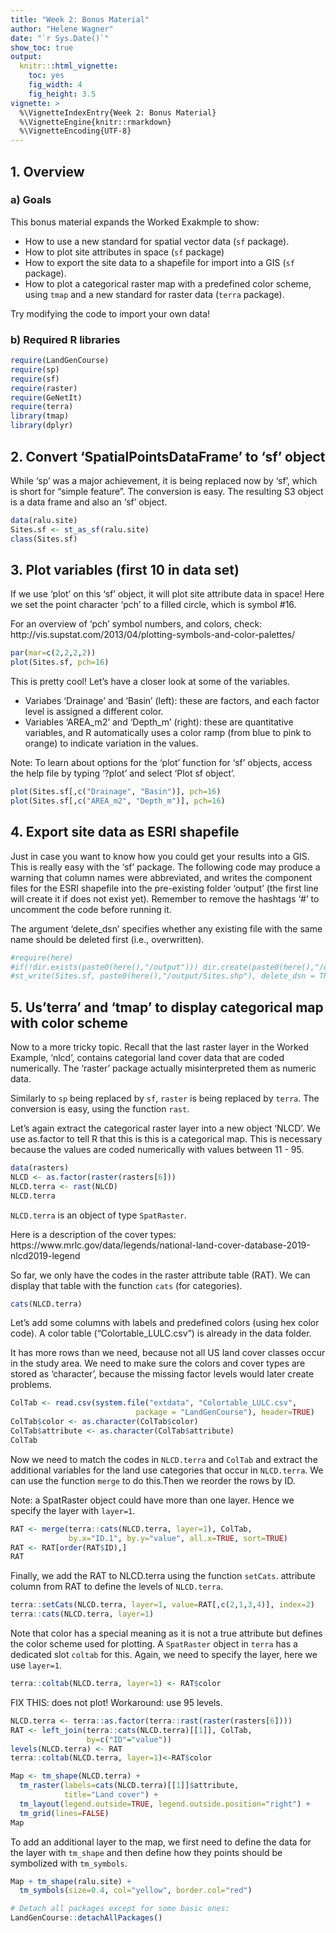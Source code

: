 ```yaml
---
title: "Week 2: Bonus Material"
author: "Helene Wagner"
date: "`r Sys.Date()`"
show_toc: true
output:
  knitr:::html_vignette:
    toc: yes
    fig_width: 4 
    fig_height: 3.5
vignette: >
  %\VignetteIndexEntry{Week 2: Bonus Material}
  %\VignetteEngine{knitr::rmarkdown}
  %\VignetteEncoding{UTF-8}
---
```

## 1. Overview

### a) Goals 

This bonus material expands the Worked Exakmple to show:

- How to use a new standard for spatial vector data (`sf` package).
- How to plot site attributes in space (`sf` package)
- How to export the site data to a shapefile for import into a GIS (`sf` package).
- How to plot a categorical raster map with a predefined color scheme, using `tmap` and a new standard for raster data (`terra` package).

Try modifying the code to import your own data!

### b) Required R libraries

```r
require(LandGenCourse)
require(sp)
require(sf)
require(raster)
require(GeNetIt)
require(terra)
library(tmap)
library(dplyr)
```

## 2. Convert 'SpatialPointsDataFrame' to 'sf' object 

While 'sp' was a major achievement, it is being replaced now by 'sf', which is short for "simple feature". The conversion is easy. The resulting S3 object is a data frame and also an 'sf' object.

```r
data(ralu.site)
Sites.sf <- st_as_sf(ralu.site)
class(Sites.sf)
```

## 3. Plot variables (first 10 in data set)

If we use 'plot' on this 'sf' object, it will plot site attribute data in space! Here we set the point character 'pch' to a filled circle, which is symbol #16. 

For an overview of 'pch' symbol numbers, and colors, check: http://vis.supstat.com/2013/04/plotting-symbols-and-color-palettes/

```r
par(mar=c(2,2,2,2))
plot(Sites.sf, pch=16)
```

This is pretty cool! Let's have a closer look at some of the variables. 

- Variabes 'Drainage' and 'Basin' (left): these are factors, and each factor level is assigned a different color.
- Variables 'AREA_m2' and 'Depth_m' (right): these are quantitative variables, and R automatically uses a color ramp (from blue to pink to orange) to indicate variation in the values.

Note: To learn about options for the 'plot' function for 'sf' objects, access the help file by typing '?plot' and select 'Plot sf object'.

```r
plot(Sites.sf[,c("Drainage", "Basin")], pch=16)
plot(Sites.sf[,c("AREA_m2", "Depth_m")], pch=16)
```

## 4. Export site data as ESRI shapefile

Just in case you want to know how you could get your results into a GIS. This is really easy with the 'sf' package. The following code may produce a warning that column names were abbreviated, and writes the component files for the ESRI shapefile into the pre-existing folder 'output' (the first line will create it if does not exist yet). Remember to remove the hashtags '#' to uncomment the code before running it.

The argument 'delete_dsn' specifies whether any existing file with the same name should be deleted first (i.e., overwritten). 

```r
#require(here)
#if(!dir.exists(paste0(here(),"/output"))) dir.create(paste0(here(),"/output"))
#st_write(Sites.sf, paste0(here(),"/output/Sites.shp"), delete_dsn = TRUE)
```

## 5. Us'terra'  and 'tmap' to display categorical map with color scheme

Now to a more tricky topic. Recall that the last raster layer in the Worked Example, 'nlcd', contains categorial land cover data that are coded numerically. The 'raster' package actually misinterpreted them as numeric data. 

Similarly to `sp` being replaced by `sf`, `raster` is being replaced by `terra`. The conversion is easy, using the function `rast`. 

Let's again extract the categorical raster layer into a new object 'NLCD'. We use as.factor to tell R that this is this is a categorical map. This is necessary because the values are coded numerically with values between 11 - 95. 

```r
data(rasters)
NLCD <- as.factor(raster(rasters[6]))
NLCD.terra <- rast(NLCD)
NLCD.terra
```
`NLCD.terra` is an object of type `SpatRaster`.

Here is a description of the cover types: https://www.mrlc.gov/data/legends/national-land-cover-database-2019-nlcd2019-legend

So far, we only have the codes in the raster attribute table (RAT). We can display that table with the function `cats` (for categories).

```r
cats(NLCD.terra)
```

Let's add some columns with labels and predefined colors (using hex color code). A color table ("Colortable_LULC.csv") is already in the data folder. 

It has more rows than we need, because not all US land cover classes occur in the study area. We need to make sure the colors and cover types are stored as 'character', because the missing factor levels would later create problems.

```r
ColTab <- read.csv(system.file("extdata", "Colortable_LULC.csv", 
                            package = "LandGenCourse"), header=TRUE)
ColTab$color <- as.character(ColTab$color)
ColTab$attribute <- as.character(ColTab$attribute)
ColTab
```

Now we need to match the codes in `NLCD.terra` and `ColTab` and extract the additional variables for the land use categories that occur in `NLCD.terra`. We can use the function `merge` to do this.Then we reorder the rows by ID.

Note: a SpatRaster object could have more than one layer. Hence we specify the layer with `layer=1`.

```r
RAT <- merge(terra::cats(NLCD.terra, layer=1), ColTab, 
             by.x="ID.1", by.y="value", all.x=TRUE, sort=TRUE)
RAT <- RAT[order(RAT$ID),]
RAT
```

Finally, we add the RAT to NLCD.terra using the function `setCats`. attribute column from RAT to define the levels of `NLCD.terra`. 

```r
terra::setCats(NLCD.terra, layer=1, value=RAT[,c(2,1,3,4)], index=2) 
terra::cats(NLCD.terra, layer=1)
```

Note that color has a special meaning as it is not a true attribute but defines the color scheme used for plotting. A `SpatRaster` object in `terra` has a dedicated slot `coltab` for this. Again, we need to specify the layer, here we use `layer=1`.

```r
terra::coltab(NLCD.terra, layer=1) <- RAT$color
```

FIX THIS: does not plot! Workaround: use 95 levels.

```r
NLCD.terra <- terra::as.factor(terra::rast(raster(rasters[6])))
RAT <- left_join(terra::cats(NLCD.terra)[[1]], ColTab, 
                 by=c("ID"="value"))
levels(NLCD.terra) <- RAT
terra::coltab(NLCD.terra, layer=1)<-RAT$color
```

```r
Map <- tm_shape(NLCD.terra) + 
  tm_raster(labels=cats(NLCD.terra)[[1]]$attribute,
            title="Land cover") +
  tm_layout(legend.outside=TRUE, legend.outside.position="right") +
  tm_grid(lines=FALSE)
Map
```

To add an additional layer to the map, we first need to define the data for the layer with `tm_shape` and then define how they points should be symbolized with `tm_symbols`. 

```r
Map + tm_shape(ralu.site) +
  tm_symbols(size=0.4, col="yellow", border.col="red")

```



```r
# Detach all packages except for some basic ones:
LandGenCourse::detachAllPackages()
```
